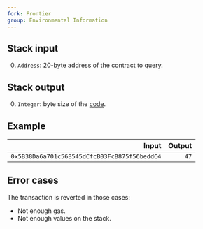 ```yaml
---
fork: Frontier
group: Environmental Information
---
```


## Stack input

0. `Address`: 20-byte address of the contract to query.

## Stack output

0. `Integer`: byte size of the [code](/about).

## Example

| Input | Output |
|------:|-------:|
| `0x5B38Da6a701c568545dCfcB03FcB875f56beddC4` | `47` |

## Error cases

The transaction is reverted in those cases:
- Not enough gas.
- Not enough values on the stack.
